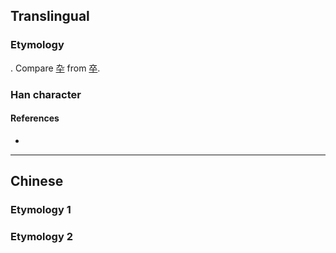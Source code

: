 {{character info/new}}
{{also|朹|染|卆|雜}}
==Translingual==
{{stroke order}}
{{Han simplified forms|雜|雑|杂}}

===Etymology===
{{Han simp|雜}}. Compare [[卆]] from [[卒]].

===Han character===
{{Han char|rn=75|rad=木|as=02|sn=6|four=|canj=KND|ids=⿱九木}}

====References====
* {{Han ref|kx=0510.181|hdz=21155.070|uh=6742}}

----

==Chinese==

===Etymology 1===
{{zh-see|雑}}

===Etymology 2===
{{zh-see|朵|v}}